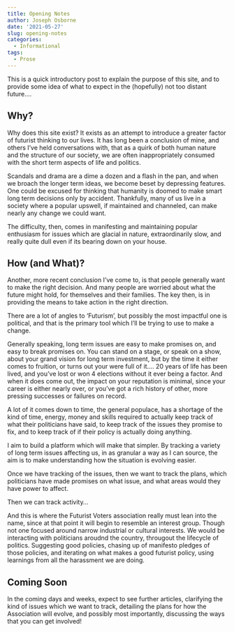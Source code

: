 ```yaml
---
title: Opening Notes
author: Joseph Osborne
date: '2021-05-27'
slug: opening-notes
categories:
  - Informational
tags:
  - Prose
---
```


This is a quick introductory post to explain the purpose of this site, and to provide some idea of what to expect in the (hopefully) not too distant future....

## Why?

Why does this site exist? It exists as an attempt to introduce a greater factor of futurist thinking to our lives. It has long been a conclusion of mine, and others I've held conversations with, that as a quirk of both human nature and the structure of our society, we are often inappropriately consumed with the short term aspects of life and politics. 

Scandals and drama are a dime a dozen and a flash in the pan, and when we broach the longer term ideas, we become beset by depressing features. 
One could be excused for thinking that humanity is doomed to make smart long term decisions only by accident. Thankfully, many of us live in a society where a popular upswell, if maintained and channeled, can make nearly any change we could want. 

The difficulty, then, comes in manifesting and maintaining popular enthusiasm for issues which are glacial in nature, extraordinarily slow, and really quite dull even if its bearing down on your house. 

## How (and What)?

Another, more recent conclusion I've come to, is that people generally want to make the right decision. And many people are worried about what the future might hold, for themselves and their families. The key then, is in providing the means to take action in the right direction. 

There are a lot of angles to 'Futurism', but possibly the most impactful one is political, and that is the primary tool which I'll be trying to use to make a change. 

Generally speaking, long term issues are easy to make promises on, and easy to break promises on. You can stand on a stage, or speak on a show, about your grand vision for long term investment, but by the time it either comes to fruition, or turns out your were full of it.... 20 years of life has been lived, and you've lost or won 4 elections without it ever being a factor. And when it does come out, the impact on your reputation is minimal, since your career is either nearly over, or you've got a rich history of other, more pressing successes or failures on record.

A lot of it comes down to time, the general populace, has a shortage of the kind of time, energy, money and skills required to actually keep track of what their politicians have said, to keep track of the issues they promise to fix, and to keep track of if their policy is actually doing anything.

I aim to build a platform which will make that simpler. By tracking a variety of long term issues affecting us, in as granular a way as I can source, the aim is to make understanding how the situation is evolving easier. 

Once we have tracking of the issues, then we want to track the plans, which politicians have made promises on what issue, and what areas would they have power to affect.

Then we can track activity...

And this is where the Futurist Voters association really must lean into the name, since at that point it will begin to resemble an interest group. Though not one focused around narrow industrial or cultural interests. We would be interacting with politicians aroudnd the country, througout the lifecycle of politics. Suggesting good policies, chasing up of manifesto pledges of those policies, and iterating on what makes a good futurist policy, using learnings from all the harassment we are doing.

## Coming Soon

In the coming days and weeks, expect to see further articles, clarifying the kind of issues which we want to track, detailing the plans for how the Association will evolve, and possibly most importantly, discussing the ways that you can get involved!


